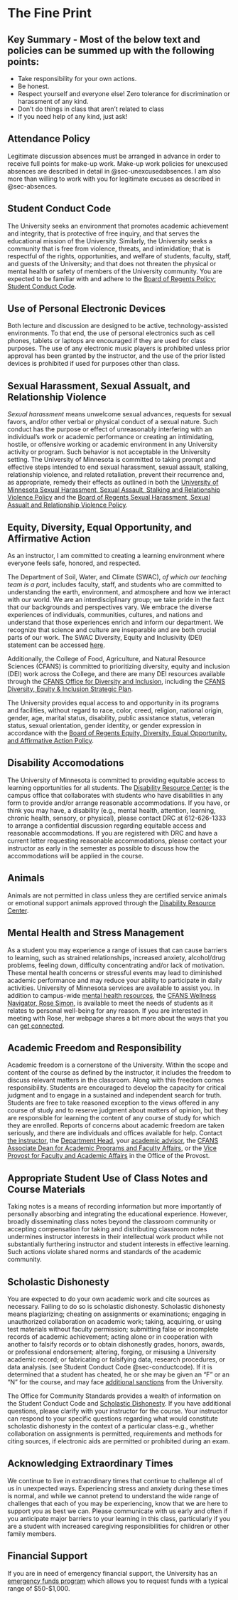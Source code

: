 # The Fine Print

::: callout-important
## Key Summary - Most of the below text and policies can be summed up with the following points:

-   Take responsibility for your own actions.
-   Be honest.
-   Respect yourself and everyone else! Zero tolerance for discrimination or harassment of any kind.
-   Don't do things in class that aren't related to class
-   If you need help of any kind, just ask!
:::

## Attendance Policy

Legitimate discussion absences must be arranged in advance in order to receive full points for make-up work. Make-up work policies for unexcused absences are described in detail in @sec-unexcusedabsences. I am also more than willing to work with you for legitimate excuses as described in @sec-absences.

## Student Conduct Code {#sec-conductcode}

The University seeks an environment that promotes academic achievement and integrity, that is protective of free inquiry, and that serves the educational mission of the University. Similarly, the University seeks a community that is free from violence, threats, and intimidation; that is respectful of the rights, opportunities, and welfare of students, faculty, staff, and guests of the University; and that does not threaten the physical or mental health or safety of members of the University community. You are expected to be familiar with and adhere to the [Board of Regents Policy: Student Conduct Code](https://regents.umn.edu/sites/regents.umn.edu/files/2022-07/policy_student_conduct_code.pdf).

## Use of Personal Electronic Devices

Both lecture and discussion are designed to be active, technology-assisted environments. To that end, the use of personal electronics such as cell phones, tablets or laptops are encouraged if they are used for class purposes. The use of any electronic music players is prohibited unless prior approval has been granted by the instructor, and the use of the prior listed devices is prohibited if used for purposes other than class.

## Sexual Harassment, Sexual Assualt, and Relationship Violence

*Sexual harassment* means unwelcome sexual advances, requests for sexual favors, and/or other verbal or physical conduct of a sexual nature. Such conduct has the purpose or effect of unreasonably interfering with an individual's work or academic performance or creating an intimidating, hostile, or offensive working or academic environment in any University activity or program. Such behavior is not acceptable in the University setting. The University of Minnesota is committed to taking prompt and effective steps intended to end sexual harassment, sexual assault, stalking, relationship violence, and related retaliation, prevent their recurrence and, as appropriate, remedy their effects as outlined in both the [University of Minnesota Sexual Harassment, Sexual Assault, Stalking and Relationship Violence Policy](https://policy.umn.edu/hr/sexharassassault) and the [Board of Regents Sexual Harassment, Sexual Assualt and Relationship Violence Policy](https://regents.umn.edu/sites/regents.umn.edu/files/2020-08/policy_sexual_harassment_sexual_assault_stalking_and_relationship_violence.pdf).

## Equity, Diversity, Equal Opportunity, and Affirmative Action

As an instructor, I am committed to creating a learning environment where everyone feels safe, honored, and respected.

The Department of Soil, Water, and Climate (SWAC), *of which our teaching team is a part*, includes faculty, staff, and students who are committed to understanding the earth, environment, and atmosphere and how we interact with our world. We are an interdisciplinary group; we take pride in the fact that our backgrounds and perspectives vary. We embrace the diverse experiences of individuals, communities, cultures, and nations and understand that those experiences enrich and inform our department. We recognize that science and culture are inseparable and are both crucial parts of our work. The SWAC Diversity, Equity and Inclusivity (DEI) statement can be accessed [here](https://swac.umn.edu/about-us/diversity-equity-inclusion).

Additionally, the College of Food, Agriculture, and Natural Resource Sciences (CFANS) is committed to prioritizing diversity, equity and inclusion (DEI) work across the College, and there are many DEI resources available through the [CFANS Office for Diversity and Inclusion](https://cfans.umn.edu/about/diversity-inclusion/odi-team), including the [CFANS Diversity, Equity & Inclusion Strategic Plan](https://cfans.umn.edu/about/diversity-inclusion/dei-strategic-plan).

The University provides equal access to and opportunity in its programs and facilities, without regard to race, color, creed, religion, national origin, gender, age, marital status, disability, public assistance status, veteran status, sexual orientation, gender identity, or gender expression in accordance with the [Board of Regents Equity, Diversity, Equal Opportunity, and Affirmative Action Policy](https://regents.umn.edu/sites/regents.umn.edu/files/2019-09/policy_equity_diversity_equal_opportunity_and_affirmative_action.pdf).

## Disability Accomodations

The University of Minnesota is committed to providing equitable access to learning opportunities for all students. The [Disability Resource Center](https://disability.umn.edu) is the campus office that collaborates with students who have disabilities in any form to provide and/or arrange reasonable accommodations. If you have, or think you may have, a disability (e.g., mental health, attention, learning, chronic health, sensory, or physical), please contact DRC at 612-626-1333 to arrange a confidential discussion regarding equitable access and reasonable accommodations. If you are registered with DRC and have a current letter requesting reasonable accommodations, please contact your instructor as early in the semester as possible to discuss how the accommodations will be applied in the course.

## Animals

Animals are not permitted in class unless they are certified service animals or emotional support animals approved through the [Disability Resource Center](https://disability.umn.edu).

## Mental Health and Stress Management

As a student you may experience a range of issues that can cause barriers to learning, such as strained relationships, increased anxiety, alcohol/drug problems, feeling down, difficulty concentrating and/or lack of motivation. These mental health concerns or stressful events may lead to diminished academic performance and may reduce your ability to participate in daily activities. University of Minnesota services are available to assist you. In addition to campus-wide [mental health resources](https://safe-campus.umn.edu/mental-health), the [CFANS Wellness Navigator, Rose Simon](https://cfans.umn.edu/academics/academic-advisors/rose-simon), is available to meet the needs of students as it relates to personal well-being for any reason. If you are interested in meeting with Rose, her webpage shares a bit more about the ways that you can [get connected](https://cfans.umn.edu/academics/wellbeing).

## Academic Freedom and Responsibility

Academic freedom is a cornerstone of the University. Within the scope and content of the course as defined by the instructor, it includes the freedom to discuss relevant matters in the classroom. Along with this freedom comes responsibility. Students are encouraged to develop the capacity for critical judgment and to engage in a sustained and independent search for truth. Students are free to take reasoned exception to the views offered in any course of study and to reserve judgment about matters of opinion, but they are responsible for learning the content of any course of study for which they are enrolled. Reports of concerns about academic freedom are taken seriously, and there are individuals and offices available for help. Contact [the instructor](https://swac.umn.edu/people/nic-jelinski), the [Department Head](https://swac.umn.edu/people/brent-williams), your [academic advisor](https://cfans.umn.edu/academics/undergrad-resources/academic-advisors), the [CFANS Associate Dean for Academic Programs and Faculty Affairs](https://apec.umn.edu/people/frances-homans), or the [Vice Provost for Faculty and Academic Affairs](https://faculty.umn.edu/about-us/staff-directory) in the Office of the Provost.

## Appropriate Student Use of Class Notes and Course Materials

Taking notes is a means of recording information but more importantly of personally absorbing and integrating the educational experience. However, broadly disseminating class notes beyond the classroom community or accepting compensation for taking and distributing classroom notes undermines instructor interests in their intellectual work product while not substantially furthering instructor and student interests in effective learning. Such actions violate shared norms and standards of the academic community.

## Scholastic Dishonesty

You are expected to do your own academic work and cite sources as necessary. Failing to do so is scholastic dishonesty. Scholastic dishonesty means plagiarizing; cheating on assignments or examinations; engaging in unauthorized collaboration on academic work; taking, acquiring, or using test materials without faculty permission; submitting false or incomplete records of academic achievement; acting alone or in cooperation with another to falsify records or to obtain dishonestly grades, honors, awards, or professional endorsement; altering, forging, or misusing a University academic record; or fabricating or falsifying data, research procedures, or data analysis. (see Student Conduct Code @sec-conductcode). If it is determined that a student has cheated, he or she may be given an "F" or an "N" for the course, and may face [additional sanctions](https://communitystandards.umn.edu/scholastic-dishonesty-sanctioning-guidelines) from the University.

The Office for Community Standards provides a wealth of information on the Student Conduct Code and [Scholastic Dishonesty](https://communitystandards.umn.edu/report-incidents/reporting-scholastic-dishonesty). If you have additional questions, please clarify with your instructor for the course. Your instructor can respond to your specific questions regarding what would constitute scholastic dishonesty in the context of a particular class-e.g., whether collaboration on assignments is permitted, requirements and methods for citing sources, if electronic aids are permitted or prohibited during an exam.

## Acknowledging Extraordinary Times

We continue to live in extraordinary times that continue to challenge all of us in unexpected ways. Experiencing stress and anxiety during these times is normal, and while we cannot pretend to understand the wide range of challenges that each of you may be experiencing, know that we are here to support you as best we can. Please communicate with us early and often if you anticipate major barriers to your learning in this class, particularly if you are a student with increased caregiving responsibilities for children or other family members.

## Financial Support

If you are in need of emergency financial support, the University has an [emergency funds program](https://onestop.umn.edu/finances/types-financial-aid/student-emergency-funds) which allows you to request funds with a typical range of \$50-\$1,000.
